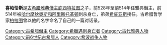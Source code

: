 '''喜帕恰斯'''是[[古希腊|古希腊]][[雅典|雅典]][[僭主|僭主]][[庇西特拉图|庇西特拉图]]之子，前528年至前514年任雅典僭主，前514年被[[哈尔摩狄奥斯和阿里斯托革顿|哈尔摩狄奥斯和阿里斯托革顿]]刺杀身亡，弟弟[[希庇亚斯|希庇亚斯]]接任。古希腊哲学家[[柏拉图|柏拉图]]曾以他的名字命名了自己的一篇对话录。

[[Category:古希腊僭主|Category:古希腊僭主]]
[[Category:希臘遇刺身亡者|Category:希臘遇刺身亡者]]
[[Category:古代雅典人物|Category:古代雅典人物]]
[[Category:前6世纪古希腊人|Category:前6世纪古希腊人]]
[[Category:希波战争人物|Category:希波战争人物]]